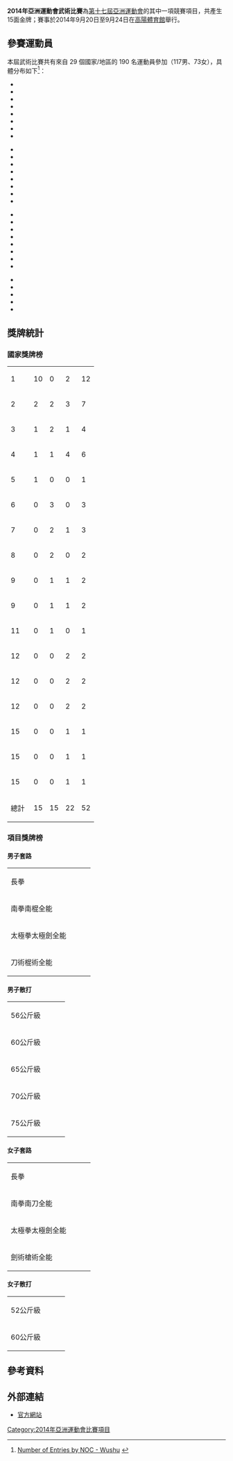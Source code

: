 {{noteTA|G1=Sports}}
'''2014年亞洲運動會武術比賽'''為[[2014年亞洲運動會|第十七屆亞洲運動會]]的其中一項競賽項目，共產生15面金牌；賽事於2014年9月20日至9月24日在[[高陽體育館|高陽體育館]]舉行。

==參賽運動員==
本屆武術比賽共有來自 29 個國家/地區的 190 名運動員參加（117男、73女），具體分布如下<ref>[http://www.incheon2014.kr/Sports/WU/NumberofentriesbyNOC/?RSC=WU0000000&lang=en Number of Entries by NOC - Wushu] {{Webarchive|url=https://archive.is/20140924070650/http://www.incheon2014.kr/Sports/WU/NumberofentriesbyNOC/?RSC=WU0000000&lang=en |date=2014-09-24 }}{{en}}</ref>：
{{col-begin}}
{{col-4}}
*{{flagIOC2|AFG|2014年亞洲運動會|5}}
*{{flagIOC2|BAN|2014年亞洲運動會|2}}
*{{flagIOC2|CHN|2014年亞洲運動會|12}}
*{{flagIOC2|HKG|2014年亞洲運動會|8}}
*{{flagIOC2|INA|2014年亞洲運動會|6}}
*{{flagIOC2|IND|2014年亞洲運動會|9}}
*{{flagIOC2|IRI|2014年亞洲運動會|10}}
*{{flagIOC2|JOR|2014年亞洲運動會|4}}

{{col-4}}
*{{flagIOC2|JPN|2014年亞洲運動會|6}}
*{{flagIOC2|KAZ|2014年亞洲運動會|4}}
*{{flagIOC2|KGZ|2014年亞洲運動會|6}}
*{{flagIOC2|KOR|2014年亞洲運動會|13}}
*{{flagIOC2|KUW|2014年亞洲運動會|2}}
*{{flagIOC2|LAO|2014年亞洲運動會|7}}
*{{flagIOC2|LIB|2014年亞洲運動會|3}}
*{{flagIOC2|MAC|2014年亞洲運動會|9}}
{{col-4}}
*{{flagIOC2|MAS|2014年亞洲運動會|8}}
*{{flagIOC2|MGL|2014年亞洲運動會|3}}
*{{flagIOC2|MYA|2014年亞洲運動會|7}}
*{{flagIOC2|NEP|2014年亞洲運動會|13}}
*{{flagIOC2|PAK|2014年亞洲運動會|6}}
*{{flagIOC2|PHI|2014年亞洲運動會|5}}
*{{flagIOC2|SIN|2014年亞洲運動會|6}}
*{{flagIOC2|TJK|2014年亞洲運動會|2}}
{{col-4}}
*{{flagIOC2|TKM|2014年亞洲運動會|6}}
*{{flagIOC2|TPE|2014年亞洲運動會|8}}
*{{flagIOC2|UZB|2014年亞洲運動會|4}}
*{{flagIOC2|VIE|2014年亞洲運動會|13}}
*{{flagIOC2|YEM|2014年亞洲運動會|3}}

{{col-end}}

== 獎牌統計 ==
===國家獎牌榜===
{| {{RankedMedalTable|nation-width=200px}} 
|-
| 1 ||align=left| {{flagIOC2team|CHN|2014年亞洲運動會}} || 10 || 0 || 2 || 12
|-
| 2 ||align=left| {{flagIOC2team|KOR|2014年亞洲運動會}} || 2 || 2 || 3 || 7
|-
| 3 ||align=left| {{flagIOC2team|IRI|2014年亞洲運動會}} || 1 || 2 || 1 || 4
|-
| 4 ||align=left| {{flagIOC2team|VIE|2014年亞洲運動會}} || 1 || 1 || 4 || 6
|-
| 5 ||align=left| {{flagIOC2team|MAS|2014年亞洲運動會}} || 1 || 0 || 0 || 1
|-
| 6 ||align=left| {{flagIOC2team|MAC|2014年亞洲運動會}} || 0 || 3 || 0 || 3
|-
| 7 ||align=left| {{flagIOC2team|PHI|2014年亞洲運動會}} || 0 || 2 || 1 || 3
|-
| 8 ||align=left| {{flagIOC2team|INA|2014年亞洲運動會}} || 0 || 2 || 0 || 2
|-
| 9 ||align=left| {{flagIOC2team|KAZ|2014年亞洲運動會}} || 0 || 1 || 1 || 2
|-
| 9 ||align=left| {{flagIOC2team|TPE|2014年亞洲運動會}} || 0 || 1 || 1 || 2
|-
| 11 ||align=left| {{flagIOC2team|HKG|2014年亞洲運動會}} || 0 || 1 || 0 || 1
|-
| 12 ||align=left| {{flagIOC2team|IND|2014年亞洲運動會}} || 0 || 0 || 2 || 2
|-
| 12 ||align=left| {{flagIOC2team|JPN|2014年亞洲運動會}} || 0 || 0 || 2 || 2
|-
| 12 ||align=left| {{flagIOC2team|TKM|2014年亞洲運動會}} || 0 || 0 || 2 || 2
|-
| 15 ||align=left| {{flagIOC2team|LAO|2014年亞洲運動會}} || 0 || 0 || 1 || 1
|-
| 15 ||align=left| {{flagIOC2team|PAK|2014年亞洲運動會}} || 0 || 0 || 1 || 1
|-
| 15 ||align=left| {{flagIOC2team|SIN|2014年亞洲運動會}} || 0 || 0 || 1 || 1
|-
!colspan=2| 總計 || 15 || 15 || 22 || 52
|}

===項目獎牌榜===
==== 男子套路 ====
{| {{MedalistTable|type=項目|columns=1|labelwidth=180px|style=font-size:small;}}
|-
|長拳
|{{flagIOC2medalist|[[李夏成|李夏成]]|KOR|2014年亞洲運動會}}
|{{flagIOC2medalist|[[賈瑞_(武術運動員)|賈瑞]]|MAC|2014年亞洲運動會}}
|{{flagIOC2medalist|[[市来崎大祐|市来崎大祐]]|JPN|2014年亞洲運動會}}
|-
|南拳南棍全能
|{{flagIOC2medalist|[[王地|王地]]|CHN|2014年亞洲運動會}}
|{{flagIOC2medalist|[[黃俊華_(武術運動員)|黃俊華]]|MAC|2014年亞洲運動會}}
|{{flagIOC2medalist|[[許凱貴|許凱貴]]|TPE|2014年亞洲運動會}}
|-
|太極拳太極劍全能
|{{flagIOC2medalist|[[陈洲理|陈洲理]]|CHN|2014年亞洲運動會}}
|{{flagIOC2medalist|[[Daniel_Parantac|Daniel Parantac]]|PHI|2014年亞洲運動會}}
|{{flagIOC2medalist|[[阮青松|阮青松]]|VIE|2014年亞洲運動會}}
|-
|刀術棍術全能
|{{flagIOC2medalist|[[孙培原|孙培原]]|CHN|2014年亞洲運動會}}
|{{flagIOC2medalist|[[Lee_Yong-hyun|Lee Yong-hyun]]|KOR|2014年亞洲運動會}}
|{{flagIOC2medalist|[[阮孟权|阮孟权]]|VIE|2014年亞洲運動會}}
|}

==== 男子散打 ====
{| {{MedalistTable|type=項目|columns=1|labelwidth=180px|style=font-size:small;}}
|-
|rowspan=2|56公斤級
|rowspan=2|{{flagIOC2medalist|[[赵福祥|赵福祥]]|CHN|2014年亞洲運動會}}
|rowspan=2|{{flagIOC2medalist|[[Bùi_Trường_Giang|Bùi Trường Giang]]|VIE|2014年亞洲運動會}}
|{{flagIOC2medalist|[[Francisco_Solis|Francisco Solis]]|PHI|2014年亞洲運動會}}
|-
|{{flagIOC2medalist|[[Khamla_Soukaphone|Khamla Soukaphone]]|LAO|2014年亞洲運動會}}
|-
|rowspan=2|60公斤級
|rowspan=2|{{flagIOC2medalist|[[孔洪星|孔洪星]]|CHN|2014年亞洲運動會}}
|rowspan=2|{{flagIOC2medalist|[[Jean_Claude_Saclag|Jean Claude Saclag]]|PHI|2014年亞洲運動會}}
|{{flagIOC2medalist|[[Narender_Grewal|Narender Grewal]]|IND|2014年亞洲運動會}}
|-
|{{flagIOC2medalist|[[Kang_Yeong-sik|Kang Yeong-sik]]|KOR|2014年亞洲運動會}}
|-
|rowspan=2|65公斤級
|rowspan=2|{{flagIOC2medalist|[[Mohsen_Mohammadseifi|Mohsen Mohammadseifi]]|IRI|2014年亞洲運動會}}
|rowspan=2|{{flagIOC2medalist|[[Rishat_Livensho|Rishat Livensho]]|KAZ|2014年亞洲運動會}}
|{{flagIOC2medalist|[[Salaheddin_Bayramov|Salaheddin Bayramov]]|TKM|2014年亞洲運動會}}
|-
|{{flagIOC2medalist|[[陈红兴|陈红兴]]|CHN|2014年亞洲運動會}}
|-
|rowspan=2|70公斤級
|rowspan=2|{{flagIOC2medalist|[[张坤_(武术运动员)|张坤]]|CHN|2014年亞洲運動會}}
|rowspan=2|{{flagIOC2medalist|[[Yoo_Sang-hoon|Yoo Sang-hoon]]|KOR|2014年亞洲運動會}}
|{{flagIOC2medalist|[[Sajjad_Abbasi|Sajjad Abbasi]]|IRI|2014年亞洲運動會}}
|-
|{{flagIOC2medalist|[[Maratab_Ali_Shah|Maratab Ali Shah]]|PAK|2014年亞洲運動會}}
|-
|rowspan=2|75公斤級
|rowspan=2|{{flagIOC2medalist|[[Kim_Myeong-jin|Kim Myeong-jin]]|KOR|2014年亞洲運動會}}
|rowspan=2|{{flagIOC2medalist|[[Hamid_Reza_Ladvar|Hamid Reza Ladvar]]|IRI|2014年亞洲運動會}}
|{{flagIOC2medalist|[[Nursultan_Tursynkulov|Nursultan Tursynkulov]]|KAZ|2014年亞洲運動會}}
|-
|{{flagIOC2medalist|[[Ngô_Văn_Sỹ|Ngô Văn Sỹ]]|VIE|2014年亞洲運動會}}
|}

==== 女子套路 ====
{| {{MedalistTable|type=項目|columns=1|labelwidth=180px|style=font-size:small;}}
|-
|長拳
|{{flagIOC2medalist|[[阚文聪|阚文聪]]|CHN|2014年亞洲運動會}}
|{{flagIOC2medalist|[[耿曉靈|耿曉靈]]|HKG|2014年亞洲運動會}}
|{{flagIOC2medalist|[[Tan_Yan_Ni|Tan Yan Ni]]|SIN|2014年亞洲運動會}}
|-
|南拳南刀全能
|{{flagIOC2medalist|[[戴巧玄|戴巧玄]]|MAS|2014年亞洲運動會}}
|{{flagIOC2medalist|[[Juwita_Niza_Wasni|Juwita Niza Wasni]]|INA|2014年亞洲運動會}}
|{{flagIOC2medalist|[[魏红_(武术运动员)|魏红]]|CHN|2014年亞洲運動會}}
|-
|太極拳太極劍全能
|{{flagIOC2medalist|[[于萌萌|于萌萌]]|CHN|2014年亞洲運動會}}
|{{flagIOC2medalist|[[Lindswell_Kwok|Lindswell Kwok]]|INA|2014年亞洲運動會}}
|{{flagIOC2medalist|[[內田愛|內田愛]]|JPN|2014年亞洲運動會}}
|-
|劍術槍術全能
|{{flagIOC2medalist|[[Dương_Thúy_Vi|Dương Thúy Vi]]|VIE|2014年亞洲運動會}}
|{{flagIOC2medalist|[[李祎_(武术运动员)|李祎]]|MAC|2014年亞洲運動會}}
|{{flagIOC2medalist|[[Seo_Hee-ju|Seo Hee-ju]]|KOR|2014年亞洲運動會}}
|}

==== 女子散打 ====
{| {{MedalistTable|type=項目|columns=1|labelwidth=180px|style=font-size:small;}}
|-
|rowspan=2|52公斤級
|rowspan=2|{{flagIOC2medalist|[[章乱|章乱]]|CHN|2014年亞洲運動會}}
|rowspan=2|{{flagIOC2medalist|[[Elaheh_Mansourian|Elaheh Mansourian]]|IRI|2014年亞洲運動會}}
|{{flagIOC2medalist|[[Kim_Hye-bin|Kim Hye-bin]]|KOR|2014年亞洲運動會}}
|-
|{{flagIOC2medalist|[[Y._Sanathoi_Devi|Y. Sanathoi Devi]]|IND|2014年亞洲運動會}}
|-
|rowspan=2|60公斤級
|rowspan=2|{{flagIOC2medalist|[[王聪_(武术运动员)|王聪]]|CHN|2014年亞洲運動會}}
|rowspan=2|{{flagIOC2medalist|[[高玉娟|高玉娟]]|TPE|2014年亞洲運動會}}
|{{flagIOC2medalist|[[Tân_Thị_Ly|Tân Thị Ly]]|VIE|2014年亞洲運動會}}
|-
|{{flagIOC2medalist|[[Jennet_Aynazarova|Jennet Aynazarova]]|TKM|2014年亞洲運動會}}
|}

==參考資料==
{{Reflist}}

==外部連結==
*[https://web.archive.org/web/20140924012246/http://www.incheon2014.kr/Sports/Schedule/BySport/WU0000000?lang=en#/Sports/Schedule/BySport?RSC=WU0000000&Date=20140924&lang=en 官方網站]

{{2014年亞洲運動會項目}}
{{亞洲運動會武術比賽}}
[[Category:2014年亞洲運動會比賽項目|Category:2014年亞洲運動會比賽項目]]